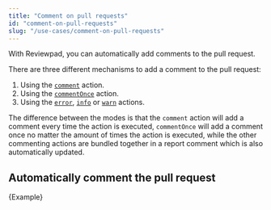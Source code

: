 ```yaml
---
title: "Comment on pull requests"
id: "comment-on-pull-requests"
slug: "/use-cases/comment-on-pull-requests"
---
```



With Reviewpad, you can automatically add comments to the pull request.

There are three different mechanisms to add a comment to the pull request:

1. Using the [`comment`](/guides/built-ins#comment) action.
2. Using the [`commentOnce`](/guides/built-ins#commentonce) action.
3. Using the [`error`](/guides/built-ins#error), [`info`](/guides/built-ins#info) or [`warn`](/guides/built-ins#warn) actions.

The difference between the modes is that the `comment` action will add a comment every time the action is executed, `commentOnce` will add a comment once no matter the amount of times the action is executed, while the other commenting actions are bundled together in a report comment which is also automatically updated.

## Automatically comment the pull request

<CodeBlock language="yml" title="reviewpad.yml">{Example}</CodeBlock>
